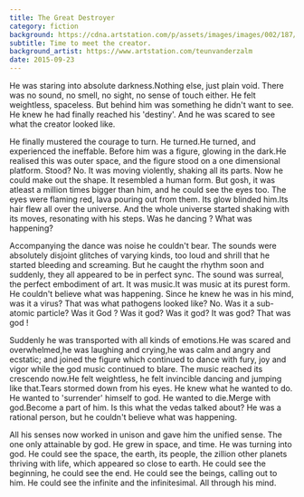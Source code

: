 ```yaml
---
title: The Great Destroyer
category: fiction
background: https://cdna.artstation.com/p/assets/images/images/002/187/704/large/teun-van-der-zalm-ncu001-13d.jpg
subtitle: Time to meet the creator.
background_artist: https://www.artstation.com/teunvanderzalm
date: 2015-09-23
---
```


He was staring into absolute darkness.Nothing else, just plain void. There was no sound, no smell, no sight, no sense of  touch either. He felt weightless, spaceless. But behind him was something he didn't want to see. He knew he had finally reached his 'destiny'. And he was scared to see what the creator looked like.

He finally mustered the courage to turn. He turned.He turned, and experienced the ineffable. Before him was a figure, glowing in the dark.He realised this was outer space, and the figure stood on a one dimensional platform. Stood? No. It was moving violently, shaking all its parts. Now he could make out the shape. It resembled a human form. But gosh, it was atleast a million times bigger than him, and he could see the eyes too. The eyes were flaming red, lava pouring out from them. Its glow blinded him.Its hair flew all over the universe. And the whole universe started shaking with its moves, resonating with his steps. Was he dancing ? What was happening?

Accompanying the dance was noise he couldn't bear. The sounds were absolutely disjoint glitches of varying kinds, too loud and shrill that he started bleeding and screaming. But he caught the rhythm soon and suddenly, they all appeared to be in perfect sync. The sound was surreal, the perfect embodiment of art. It was music.It was music at its purest form. He couldn't believe what was happening. Since he knew he was in his mind, was it a virus? That was what pathogens looked like?
No. Was it a sub-atomic particle? Was it God ? Was it god? Was it god? It was god? That was god !

Suddenly he was transported with all kinds of emotions.He was scared and overwhelmed,he was laughing and crying,he was calm and angry and ecstatic; and joined the figure which continued to dance with fury, joy and vigor while the god music continued to blare. The music reached its crescendo now.He felt weightless, he felt invincible dancing and jumping like that.Tears stormed down from his eyes. He knew what he wanted to do. He wanted to 'surrender' himself to god. He wanted to die.Merge with god.Become a part of him. Is this what the vedas talked about? He was a rational person, but he couldn't believe what was happening.

All his senses now worked in unison and gave him the unified sense. The one only attainable by god. He grew in space, and time. He was turning into god. He could see the space, the earth, its people, the zillion other planets thriving with life, which appeared so close to earth. He could see the beginning, he could see the end. He could see the beings, calling out to him. He could see the infinite and the infinitesimal. All through his mind.